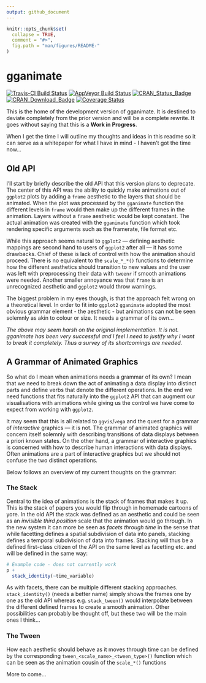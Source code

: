 ```yaml
---
output: github_document
---
```


<!-- README.md is generated from README.Rmd. Please edit that file -->

```r
knitr::opts_chunk$set(
  collapse = TRUE,
  comment = "#>",
  fig.path = "man/figures/README-"
)
```

# gganimate

[![Travis-CI Build Status](https://travis-ci.org/thomasp85/gganimate.svg?branch=master)](https://travis-ci.org/thomasp85/gganimate)
[![AppVeyor Build Status](https://ci.appveyor.com/api/projects/status/github/thomasp85/gganimate?branch=master&svg=true)](https://ci.appveyor.com/project/thomasp85/gganimate)
[![CRAN_Status_Badge](http://www.r-pkg.org/badges/version-ago/gganimate)](https://cran.r-project.org/package=gganimate)
[![CRAN_Download_Badge](http://cranlogs.r-pkg.org/badges/gganimate)](https://cran.r-project.org/package=gganimate)
[![Coverage Status](https://img.shields.io/codecov/c/github/thomasp85/gganimate/master.svg)](https://codecov.io/github/thomasp85/gganimate?branch=master)

This is the home of the development version of gganimate. It is destined to 
deviate completely from the prior version and will be a complete rewrite. It
goes without saying that this is a **Work in Progress**.

When I get the time I will outline my thoughts and ideas in this readme so it
can serve as a whitepaper for what I have in mind - I haven't got the time 
now...

## Old API
I'll start by briefly describe the old API that this version plans to deprecate.
The center of this API was the ability to quickly make animations out of `ggplot2`
plots by adding a `frame` aesthetic to the layers that should be animated. When
the plot was processed by the `gganimate` function the different levels in 
`frame` would then make up the different frames in the animation. Layers without
a `frame` aesthetic would be kept constant. The actual animation was created 
with the `gganimate` function which took rendering specific arguments such as 
the framerate, file format etc.

While this approach seems natural to `ggplot2` --- defining aesthetic mappings are
second hand to users of `ggplot2` after all --- it has some drawbacks. Chief of 
these is lack of control with how the animation should proceed. There is no 
equivalent to the `scale_*_*()` functions to determine how the different 
aesthetics should transition to new values and the user was left with 
preprocessing their data with `tweenr` if smooth animations were needed. Another
smaller annoyance was that `frame` is an unrecognized aesthetic and `ggplot2` 
would throw warnings.

The biggest problem in my eyes though, is that the approach felt wrong on a 
theoretical level. In order to fit into `ggplot2` `gganimate` adopted the most
obvious grammar element - the aesthetic - but animations can not be seen 
solemnly as akin to colour or size. It needs a grammar of its own...

*The above may seem harsh on the original implementation. It is not. gganimate
has been very successful and I feel I need to justify why I want to break it
completely. Thus a survey of its shortcomings are needed.*

## A Grammar of Animated Graphics
So what do I mean when animations needs a grammar of its own? I mean that we
need to break down the act of animating a data display into distinct parts and
define verbs that denote the different operations. In the end we need functions
that fits naturally into the `ggplot2` API that can augment our visualisations
with animations while giving us the control we have come to expect from working
with `ggplot2`.

It may seem that this is all related to `ggvis`/`vega` and the quest for a 
grammar of *interactive* graphics --- it is not. The grammar of animated 
graphics will concern itself solemnly with describing transitions of data
displays between a priori known states. On the other hand, a grammar of 
interactive graphics is concerned with how to describe human interactions with
data displays. Often animations are a part of interactive graphics but we should
not confuse the two distinct operations.

Below follows an overview of my current thoughts on the grammar:

### The Stack
Central to the idea of animations is the stack of frames that makes it up. This
is the stack of papers you would flip through in homemade cartoons of yore. In
the old API the stack was defined as an aesthetic and could be seen as an 
*invisible third position* scale that the animation would go through. In the new
system it can more be seen as *facets through time* in the sense that while 
facetting defines a spatial subdivision of data into panels, stacking defines a
temporal subdivision of data into frames. Stacking will thus be a defined 
first-class citizen of the API on the same level as facetting etc. and will be
defined in the same way:

```r
# Example code - does not currently work
p + 
  stack_identity(~time_variable)
```

As with facets, there can be multiple different stacking approaches. 
`stack_identity()` (needs a better name) simply shows the frames one by one as
the old API whereas e.g. `stack_tween()` would interpolate between the different
defined frames to create a smooth animation. Other possibilities can probably
be thought off, but these two will be the main ones I think...

### The Tween
How each aesthetic should behave as it moves through time can be defined by the
corresponding `tween_<scale_name>_<tween_type>()` function which can be seen as
the animation cousin of the `scale_*()` functions

More to come...

